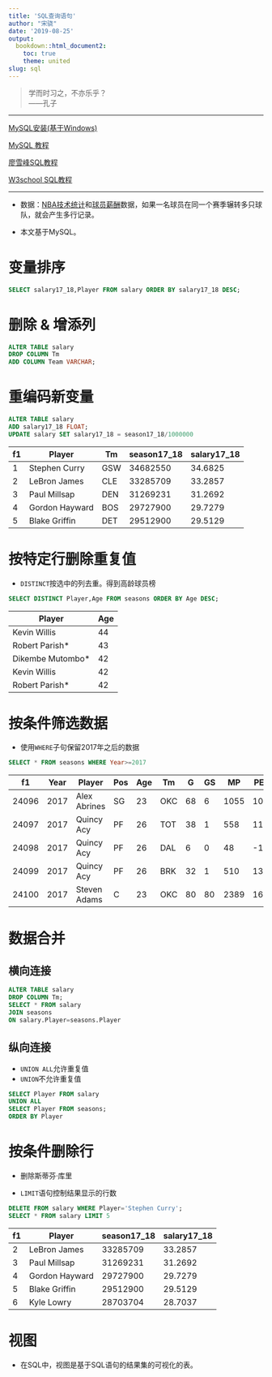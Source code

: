 ```yaml
---
title: 'SQL查询语句'
author: "宋骁"
date: '2019-08-25'
output:
  bookdown::html_document2:
    toc: true
    theme: united
slug: sql
---
```


>学而时习之，不亦乐乎？      
——孔子

---

[MySQL安装(基于Windows)](https://www.cnblogs.com/vuenote/archive/2018/10/13/9783463.html)

[MySQL 教程](http://www.runoob.com/mysql/mysql-tutorial.html)

[廖雪峰SQL教程](https://www.liaoxuefeng.com/wiki/1177760294764384)

[W3school SQL教程](https://www.w3school.com.cn/sql/index.asp)

---

+ 数据：[NBA技术统计](https://www.kaggle.com/drgilermo/nba-players-stats)和[球员薪酬](https://www.kaggle.com/koki25ando/salary)数据，如果一名球员在同一个赛季辗转多只球队，就会产生多行记录。

+ 本文基于MySQL。

# 变量排序

```sql
SELECT salary17_18,Player FROM salary ORDER BY salary17_18 DESC;
```

# 删除 & 增添列 
```sql
ALTER TABLE salary 
DROP COLUMN Tm
ADD COLUMN Team VARCHAR;
```

# 重编码新变量

```sql
ALTER TABLE salary 
ADD salary17_18 FLOAT;
UPDATE salary SET salary17_18 = season17_18/1000000
```

| f1 | Player            | Tm  | season17_18 | salary17_18 |
|----|-------------------|-----|-------------|-------------|
| 1  | Stephen Curry     | GSW | 34682550    | 34.6825     |
| 2  | LeBron James      | CLE | 33285709    | 33.2857     |
| 3  | Paul Millsap      | DEN | 31269231    | 31.2692     |
| 4  | Gordon Hayward    | BOS | 29727900    | 29.7279     |
| 5  | Blake Griffin     | DET | 29512900    | 29.5129     |

# 按特定行删除重复值

+ `DISTINCT`按选中的列去重。得到高龄球员榜

```sql
SELECT DISTINCT Player,Age FROM seasons ORDER BY Age DESC;
```
| Player               | Age |
|----------------------|-----|
| Kevin Willis         | 44  |
| Robert Parish*       | 43  |
| Dikembe Mutombo*     | 42  |
| Kevin Willis         | 42  |
| Robert Parish*       | 42  |


# 按条件筛选数据

+ 使用`WHERE`子句保留2017年之后的数据

```sql
SELECT * FROM seasons WHERE Year>=2017
```
| f1    | Year | Player        | Pos | Age | Tm  | G  | GS | MP   | PER  | TS%   |
|-------|------|---------------|-----|-----|-----|----|----|------|------|-------|
| 24096 | 2017 | Alex Abrines  | SG  | 23  | OKC | 68 | 6  | 1055 | 10.1 | 0.56  |
| 24097 | 2017 | Quincy Acy    | PF  | 26  | TOT | 38 | 1  | 558  | 11.8 | 0.565 |
| 24098 | 2017 | Quincy Acy    | PF  | 26  | DAL | 6  | 0  | 48   | -1.4 | 0.355 |
| 24099 | 2017 | Quincy Acy    | PF  | 26  | BRK | 32 | 1  | 510  | 13.1 | 0.587 |
| 24100 | 2017 | Steven Adams  | C   | 23  | OKC | 80 | 80 | 2389 | 16.5 | 0.589 |

# 数据合并

## 横向连接

```sql
ALTER TABLE salary
DROP COLUMN Tm;
SELECT * FROM salary
JOIN seasons
ON salary.Player=seasons.Player
```
## 纵向连接
 
 + `UNION ALL`允许重复值
 + `UNION`不允许重复值
 
```sql
SELECT Player FROM salary
UNION ALL
SELECT Player FROM seasons; 
ORDER BY Player
```
# 按条件删除行

+ 删除斯蒂芬·库里

+ `LIMIT`语句控制结果显示的行数

```sql
DELETE FROM salary WHERE Player='Stephen Curry';
SELECT * FROM salary LIMIT 5
```
| f1 | Player         | season17_18 | salary17_18 |
|----|----------------|-------------|-------------|
| 2  | LeBron James   | 33285709    | 33.2857     |
| 3  | Paul Millsap   | 31269231    | 31.2692     |
| 4  | Gordon Hayward | 29727900    | 29.7279     |
| 5  | Blake Griffin  | 29512900    | 29.5129     |
| 6  | Kyle Lowry     | 28703704    | 28.7037     |


# 视图

+ 在SQL中，视图是基于SQL语句的结果集的可视化的表。

























